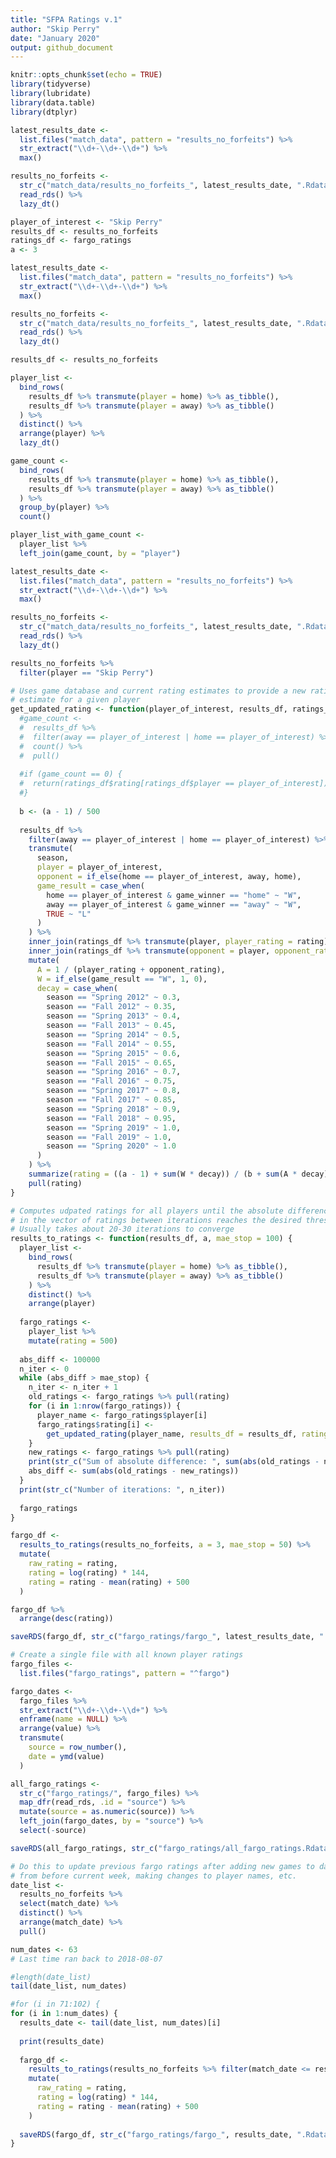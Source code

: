 ```yaml
---
title: "SFPA Ratings v.1"
author: "Skip Perry"
date: "January 2020"
output: github_document
---
```


```r
knitr::opts_chunk$set(echo = TRUE)
library(tidyverse)
library(lubridate)
library(data.table)
library(dtplyr)
```

```r
latest_results_date <- 
  list.files("match_data", pattern = "results_no_forfeits") %>% 
  str_extract("\\d+-\\d+-\\d+") %>% 
  max()

results_no_forfeits <- 
  str_c("match_data/results_no_forfeits_", latest_results_date, ".Rdata") %>% 
  read_rds() %>% 
  lazy_dt()
```

```r
player_of_interest <- "Skip Perry"
results_df <- results_no_forfeits
ratings_df <- fargo_ratings
a <- 3
```

```r
latest_results_date <- 
  list.files("match_data", pattern = "results_no_forfeits") %>% 
  str_extract("\\d+-\\d+-\\d+") %>% 
  max()

results_no_forfeits <- 
  str_c("match_data/results_no_forfeits_", latest_results_date, ".Rdata") %>% 
  read_rds() %>% 
  lazy_dt()
```

```r
results_df <- results_no_forfeits

player_list <- 
  bind_rows(
    results_df %>% transmute(player = home) %>% as_tibble(), 
    results_df %>% transmute(player = away) %>% as_tibble()
  ) %>% 
  distinct() %>% 
  arrange(player) %>% 
  lazy_dt()

game_count <- 
  bind_rows(
    results_df %>% transmute(player = home) %>% as_tibble(), 
    results_df %>% transmute(player = away) %>% as_tibble()
  ) %>% 
  group_by(player) %>% 
  count()

player_list_with_game_count <- 
  player_list %>% 
  left_join(game_count, by = "player")
```

```r
latest_results_date <- 
  list.files("match_data", pattern = "results_no_forfeits") %>% 
  str_extract("\\d+-\\d+-\\d+") %>% 
  max()

results_no_forfeits <- 
  str_c("match_data/results_no_forfeits_", latest_results_date, ".Rdata") %>% 
  read_rds() %>% 
  lazy_dt()

results_no_forfeits %>% 
  filter(player == "Skip Perry")
```

```r
# Uses game database and current rating estimates to provide a new rating 
# estimate for a given player 
get_updated_rating <- function(player_of_interest, results_df, ratings_df, a) {
  #game_count <- 
  #  results_df %>% 
  #  filter(away == player_of_interest | home == player_of_interest) %>% 
  #  count() %>% 
  #  pull()
  
  #if (game_count == 0) {
  #  return(ratings_df$rating[ratings_df$player == player_of_interest])
  #}
  
  b <- (a - 1) / 500
  
  results_df %>% 
    filter(away == player_of_interest | home == player_of_interest) %>% 
    transmute(
      season,
      player = player_of_interest,
      opponent = if_else(home == player_of_interest, away, home),
      game_result = case_when(
        home == player_of_interest & game_winner == "home" ~ "W",
        away == player_of_interest & game_winner == "away" ~ "W",
        TRUE ~ "L"
      )
    ) %>% 
    inner_join(ratings_df %>% transmute(player, player_rating = rating), by = "player") %>% 
    inner_join(ratings_df %>% transmute(opponent = player, opponent_rating = rating), by = "opponent") %>% 
    mutate(
      A = 1 / (player_rating + opponent_rating),
      W = if_else(game_result == "W", 1, 0),
      decay = case_when(
        season == "Spring 2012" ~ 0.3,
        season == "Fall 2012" ~ 0.35,
        season == "Spring 2013" ~ 0.4,
        season == "Fall 2013" ~ 0.45,
        season == "Spring 2014" ~ 0.5,
        season == "Fall 2014" ~ 0.55,
        season == "Spring 2015" ~ 0.6,
        season == "Fall 2015" ~ 0.65,
        season == "Spring 2016" ~ 0.7,
        season == "Fall 2016" ~ 0.75,
        season == "Spring 2017" ~ 0.8,
        season == "Fall 2017" ~ 0.85,
        season == "Spring 2018" ~ 0.9,
        season == "Fall 2018" ~ 0.95,
        season == "Spring 2019" ~ 1.0,
        season == "Fall 2019" ~ 1.0,
        season == "Spring 2020" ~ 1.0
      )
    ) %>% 
    summarize(rating = ((a - 1) + sum(W * decay)) / (b + sum(A * decay))) %>% 
    pull(rating)
}

# Computes udpated ratings for all players until the absolute difference 
# in the vector of ratings between iterations reaches the desired threshold
# Usually takes about 20-30 iterations to converge
results_to_ratings <- function(results_df, a, mae_stop = 100) {
  player_list <- 
    bind_rows(
      results_df %>% transmute(player = home) %>% as_tibble(), 
      results_df %>% transmute(player = away) %>% as_tibble()
    ) %>% 
    distinct() %>% 
    arrange(player)
  
  fargo_ratings <- 
    player_list %>% 
    mutate(rating = 500)
  
  abs_diff <- 100000
  n_iter <- 0
  while (abs_diff > mae_stop) {
    n_iter <- n_iter + 1
    old_ratings <- fargo_ratings %>% pull(rating)
    for (i in 1:nrow(fargo_ratings)) {
      player_name <- fargo_ratings$player[i]
      fargo_ratings$rating[i] <- 
        get_updated_rating(player_name, results_df = results_df, ratings_df = fargo_ratings, a = a)
    }
    new_ratings <- fargo_ratings %>% pull(rating)
    print(str_c("Sum of absolute difference: ", sum(abs(old_ratings - new_ratings))))
    abs_diff <- sum(abs(old_ratings - new_ratings))
  }
  print(str_c("Number of iterations: ", n_iter))
  
  fargo_ratings
}
```

```r
fargo_df <- 
  results_to_ratings(results_no_forfeits, a = 3, mae_stop = 50) %>% 
  mutate(
    raw_rating = rating,
    rating = log(rating) * 144,
    rating = rating - mean(rating) + 500
  )

fargo_df %>% 
  arrange(desc(rating))
```

```r
saveRDS(fargo_df, str_c("fargo_ratings/fargo_", latest_results_date, ".Rdata"))
```

```r
# Create a single file with all known player ratings
fargo_files <- 
  list.files("fargo_ratings", pattern = "^fargo")

fargo_dates <- 
  fargo_files %>% 
  str_extract("\\d+-\\d+-\\d+") %>% 
  enframe(name = NULL) %>% 
  arrange(value) %>% 
  transmute(
    source = row_number(),
    date = ymd(value)
  )

all_fargo_ratings <- 
  str_c("fargo_ratings/", fargo_files) %>% 
  map_dfr(read_rds, .id = "source") %>% 
  mutate(source = as.numeric(source)) %>% 
  left_join(fargo_dates, by = "source") %>% 
  select(-source)

saveRDS(all_fargo_ratings, str_c("fargo_ratings/all_fargo_ratings.Rdata"))
```

```r
# Do this to update previous fargo ratings after adding new games to database
# from before current week, making changes to player names, etc.
date_list <- 
  results_no_forfeits %>% 
  select(match_date) %>% 
  distinct() %>% 
  arrange(match_date) %>% 
  pull()

num_dates <- 63
# Last time ran back to 2018-08-07

#length(date_list)
tail(date_list, num_dates)

#for (i in 71:102) {
for (i in 1:num_dates) {
  results_date <- tail(date_list, num_dates)[i]
  
  print(results_date)
  
  fargo_df <- 
    results_to_ratings(results_no_forfeits %>% filter(match_date <= results_date), a = 3, mae_stop = 50) %>% 
    mutate(
      raw_rating = rating,
      rating = log(rating) * 144,
      rating = rating - mean(rating) + 500
    )
  
  saveRDS(fargo_df, str_c("fargo_ratings/fargo_", results_date, ".Rdata"))
}
```
